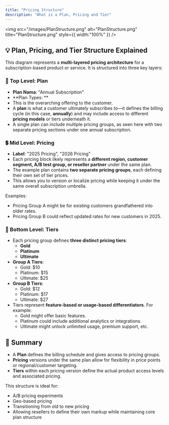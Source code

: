 ```yaml
---
title: "Pricing Structure"
description: "What is a Plan, Pricing and Tier"
---
```


<img
  src="/images/PlanStructure.png"
  alt="PlanStructure.png"
  title="PlanStructure.png"
  style={{ width:"100%" }}
/>

## 💡 Plan, Pricing, and Tier Structure Explained

This diagram represents a **multi-layered pricing architecture** for a subscription-based product or service. It is structured into three key layers:

### 🧱 Top Level: **Plan**

- **Plan Nama**: "Annual Subscription"
- \*\*Plan Types: \*\*
- This is the overarching offering to the customer.
- A **plan** is what a customer ultimately subscribes to—it defines the billing cycle (in this case, **annually**) and may include access to different **pricing models** or tiers underneath it.
- A single plan can include multiple pricing groups, as seen here with two separate pricing sections under one annual subscription.

### 💲 Mid Level: **Pricing**

- **Label**: "2025 Pricing", "2026 Pricing"
- Each pricing block likely represents a **different region, customer segment, A/B test group, or reseller partner** under the same plan.
- The example plan contains **two separate pricing groups**, each defining their own set of tier prices.
- This allows you to version or localize pricing while keeping it under the same overall subscription umbrella.

Examples:

- Pricing Group A might be for existing customers grandfathered into older rates.
- Pricing Group B could reflect updated rates for new customers in 2025.

### 🧩 Bottom Level: **Tiers**

- Each pricing group defines **three distinct pricing tiers**:
  - **Gold**
  - **Platinum**
  - **Ultimate**
- **Group A Tiers**:
  - Gold: \$10
  - Platinum: \$15
  - Ultimate: \$25
- **Group B Tiers**:
  - Gold: \$12
  - Platinum: \$17
  - Ultimate: \$27
- Tiers represent **feature-based or usage-based differentiators**. For example:
  - Gold might offer basic features.
  - Platinum could include additional analytics or integrations.
  - Ultimate might unlock unlimited usage, premium support, etc.

## 🧠 Summary

- A **Plan** defines the billing schedule and gives access to pricing groups.
- **Pricing** versions under the same plan allow for flexibility in price points or regional/customer targeting.
- **Tiers** within each pricing version define the actual product access levels and associated pricing.

This structure is ideal for:

- A/B pricing experiments
- Geo-based pricing
- Transitioning from old to new pricing
- Allowing resellers to define their own markup while maintaining core plan structure
